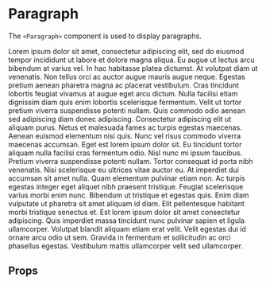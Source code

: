 

<Meta title="synth-ui|Typography/Paragraph" component={Paragraph} />

# Paragraph

The `<Paragraph>` component is used to display paragraphs.

<Preview withToolbar>
  <Story name="intro">
    <div>
      <Paragraph intent="danger">
        Lorem ipsum dolor sit amet, consectetur adipiscing elit, sed do eiusmod
        tempor incididunt ut labore et dolore magna aliqua. Eu augue ut lectus
        arcu bibendum at varius vel. In hac habitasse platea dictumst. At
        volutpat diam ut venenatis. Non tellus orci ac auctor augue mauris augue
        neque. Egestas pretium aenean pharetra magna ac placerat vestibulum.
        Cras tincidunt lobortis feugiat vivamus at augue eget arcu dictum. Nulla
        facilisi etiam dignissim diam quis enim lobortis scelerisque fermentum.
        Velit ut tortor pretium viverra suspendisse potenti nullam. Quis commodo
        odio aenean sed adipiscing diam donec adipiscing. Consectetur adipiscing
        elit ut aliquam purus.
      </Paragraph>
      <Paragraph>
        Netus et malesuada fames ac turpis egestas maecenas. Aenean euismod
        elementum nisi quis. Nunc vel risus commodo viverra maecenas accumsan.
        Eget est lorem ipsum dolor sit. Eu tincidunt tortor aliquam nulla
        facilisi cras fermentum odio. Nisl nunc mi ipsum faucibus. Pretium
        viverra suspendisse potenti nullam. Tortor consequat id porta nibh
        venenatis. Nisi scelerisque eu ultrices vitae auctor eu. At imperdiet
        dui accumsan sit amet nulla. Quam elementum pulvinar etiam non.
      </Paragraph>
      <Paragraph>
        Ac turpis egestas integer eget aliquet nibh praesent tristique. Feugiat
        scelerisque varius morbi enim nunc. Bibendum ut tristique et egestas
        quis. Enim diam vulputate ut pharetra sit amet aliquam id diam. Elit
        pellentesque habitant morbi tristique senectus et. Est lorem ipsum dolor
        sit amet consectetur adipiscing. Quis imperdiet massa tincidunt nunc
        pulvinar sapien et ligula ullamcorper. Volutpat blandit aliquam etiam
        erat velit. Velit egestas dui id ornare arcu odio ut sem. Gravida in
        fermentum et sollicitudin ac orci phasellus egestas. Vestibulum mattis
        ullamcorper velit sed ullamcorper.
      </Paragraph>
    </div>
  </Story>
</Preview>

## Props

<Props of={Paragraph} />
